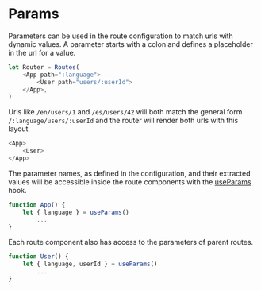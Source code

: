# Params

Parameters can be used in the route configuration to match urls with dynamic values.
A parameter starts with a colon and defines a placeholder in the url for a value.

```javascript
let Router = Routes(
	<App path=":language">
		<User path="users/:userId">
	</App>,
)
```

Urls like `/en/users/1` and `/es/users/42` will both match the general form `/:language/users/:userId` and the router will render both urls with this layout

```javascript
<App>
	<User>
</App>
```

The parameter names, as defined in the configuration, and their extracted values will be accessible inside the route components with the [useParams](/hooks/use-params) hook.

```javascript
function App() {
	let { language } = useParams()
		...
}
```

Each route component also has access to the parameters of parent routes.

```javascript
function User() {
	let { language, userId } = useParams()
		...
}
```
